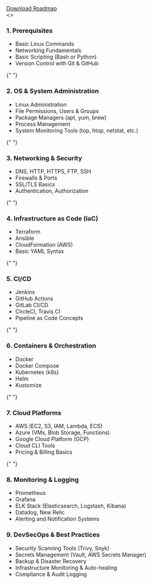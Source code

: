 <div className="mt-10 flex justify-center">
  <a
    href="/roadmap/devops-roadmap.pdf"
    download
    className="inline-block px-4 py-2 bg-blue-600 text-white font-medium rounded hover:bg-blue-700 transition"
  >
    Download Roadmap
  </a>
</div>
<>
  <h3 className="text-xl font-semibold mb-2 mt-6">1. Prerequisites</h3>
  <ul className="list-disc list-inside text-gray-800 space-y-1">
    <li>Basic Linux Commands</li>
    <li>Networking Fundamentals</li>
    <li>Basic Scripting (Bash or Python)</li>
    <li>Version Control with Git & GitHub</li>
  </ul>

{" "}

<h3 className="text-xl font-semibold mb-2 mt-6">
  2. OS & System Administration
</h3>
<ul className="list-disc list-inside text-gray-800 space-y-1">
  <li>Linux Administration</li>
  <li>File Permissions, Users & Groups</li>
  <li>Package Managers (apt, yum, brew)</li>
  <li>Process Management</li>
  <li>System Monitoring Tools (top, htop, netstat, etc.)</li>
</ul>

{" "}

<h3 className="text-xl font-semibold mb-2 mt-6">3. Networking & Security</h3>
<ul className="list-disc list-inside text-gray-800 space-y-1">
  <li>DNS, HTTP, HTTPS, FTP, SSH</li>
  <li>Firewalls & Ports</li>
  <li>SSL/TLS Basics</li>
  <li>Authentication, Authorization</li>
</ul>

{" "}

<h3 className="text-xl font-semibold mb-2 mt-6">
  4. Infrastructure as Code (IaC)
</h3>
<ul className="list-disc list-inside text-gray-800 space-y-1">
  <li>Terraform</li>
  <li>Ansible</li>
  <li>CloudFormation (AWS)</li>
  <li>Basic YAML Syntax</li>
</ul>

{" "}

<h3 className="text-xl font-semibold mb-2 mt-6">5. CI/CD</h3>
<ul className="list-disc list-inside text-gray-800 space-y-1">
  <li>Jenkins</li>
  <li>GitHub Actions</li>
  <li>GitLab CI/CD</li>
  <li>CircleCI, Travis CI</li>
  <li>Pipeline as Code Concepts</li>
</ul>

{" "}

<h3 className="text-xl font-semibold mb-2 mt-6">
  6. Containers & Orchestration
</h3>
<ul className="list-disc list-inside text-gray-800 space-y-1">
  <li>Docker</li>
  <li>Docker Compose</li>
  <li>Kubernetes (k8s)</li>
  <li>Helm</li>
  <li>Kustomize</li>
</ul>

{" "}

<h3 className="text-xl font-semibold mb-2 mt-6">7. Cloud Platforms</h3>
<ul className="list-disc list-inside text-gray-800 space-y-1">
  <li>AWS (EC2, S3, IAM, Lambda, ECS)</li>
  <li>Azure (VMs, Blob Storage, Functions)</li>
  <li>Google Cloud Platform (GCP)</li>
  <li>Cloud CLI Tools</li>
  <li>Pricing & Billing Basics</li>
</ul>

{" "}

<h3 className="text-xl font-semibold mb-2 mt-6">8. Monitoring & Logging</h3>
<ul className="list-disc list-inside text-gray-800 space-y-1">
  <li>Prometheus</li>
  <li>Grafana</li>
  <li>ELK Stack (Elasticsearch, Logstash, Kibana)</li>
  <li>Datadog, New Relic</li>
  <li>Alerting and Notification Systems</li>
</ul>

  <h3 className="text-xl font-semibold mb-2 mt-6">9. DevSecOps & Best Practices</h3>
  <ul className="list-disc list-inside text-gray-800 space-y-1 mb-10">
    <li>Security Scanning Tools (Trivy, Snyk)</li>
    <li>Secrets Management (Vault, AWS Secrets Manager)</li>
    <li>Backup & Disaster Recovery</li>
    <li>Infrastructure Monitoring & Auto-healing</li>
    <li>Compliance & Audit Logging</li>
  </ul>
</>
